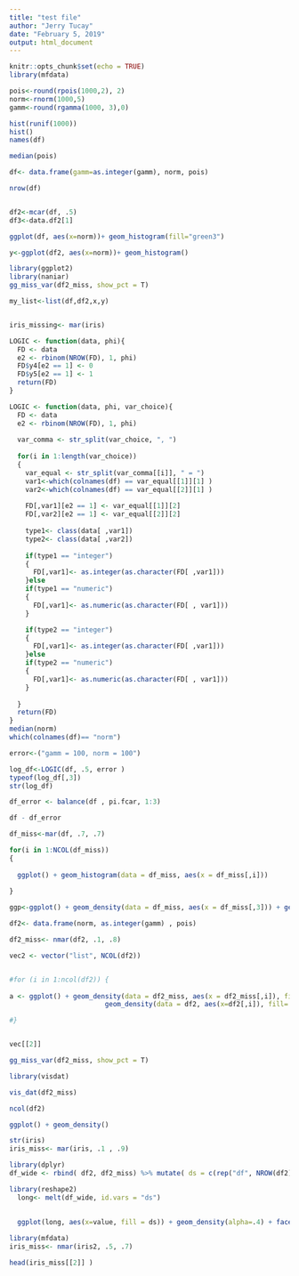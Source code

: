 ```yaml
---
title: "test file"
author: "Jerry Tucay"
date: "February 5, 2019"
output: html_document
---
```


```r
knitr::opts_chunk$set(echo = TRUE)
library(mfdata)
```

```r
pois<-round(rpois(1000,2), 2)
norm<-rnorm(1000,5)
gamm<-round(rgamma(1000, 3),0)

hist(runif(1000))
hist()
names(df)

median(pois)

df<- data.frame(gamm=as.integer(gamm), norm, pois)

nrow(df)


df2<-mcar(df, .5)
df3<-data.df2[1]
```


```r

ggplot(df, aes(x=norm))+ geom_histogram(fill="green3")

y<-ggplot(df2, aes(x=norm))+ geom_histogram()

library(ggplot2)
library(naniar)
gg_miss_var(df2_miss, show_pct = T)

my_list<-list(df,df2,x,y)


iris_missing<- mar(iris)
```



```r

LOGIC <- function(data, phi){
  FD <- data
  e2 <- rbinom(NROW(FD), 1, phi)
  FD$y4[e2 == 1] <- 0
  FD$y5[e2 == 1] <- 1
  return(FD)
}


```

```r


LOGIC <- function(data, phi, var_choice){
  FD <- data
  e2 <- rbinom(NROW(FD), 1, phi)
  
  var_comma <- str_split(var_choice, ", ")
  
  for(i in 1:length(var_choice))
  {
    var_equal <- str_split(var_comma[[i]], " = ")
    var1<-which(colnames(df) == var_equal[[1]][1] )
    var2<-which(colnames(df) == var_equal[[2]][1] )
    
    FD[,var1][e2 == 1] <- var_equal[[1]][2]
    FD[,var2][e2 == 1] <- var_equal[[2]][2]
    
    type1<- class(data[ ,var1])
    type2<- class(data[ ,var2])
        
    if(type1 == "integer")
    {
      FD[,var1]<- as.integer(as.character(FD[ ,var1]))
    }else 
    if(type1 == "numeric")
    {
      FD[,var1]<- as.numeric(as.character(FD[ , var1]))
    }

    if(type2 == "integer")
    {
      FD[,var1]<- as.integer(as.character(FD[ ,var1]))
    }else 
    if(type2 == "numeric")
    {
      FD[,var1]<- as.numeric(as.character(FD[ , var1]))
    }
    
  }
  return(FD)
}
median(norm)
which(colnames(df)== "norm")

error<-("gamm = 100, norm = 100")

log_df<-LOGIC(df, .5, error )
typeof(log_df[,3])
str(log_df)
```


```r

df_error <- balance(df , pi.fcar, 1:3)

df - df_error
```

```r

df_miss<-mar(df, .7, .7)

for(i in 1:NCOL(df_miss))
{
  
  ggplot() + geom_histogram(data = df_miss, aes(x = df_miss[,i]))
  
}

ggp<-ggplot() + geom_density(data = df_miss, aes(x = df_miss[,3])) + geom_density(data = df, aes(x=df[,3]))
```


```r


df2<- data.frame(norm, as.integer(gamm) , pois)

df2_miss<- nmar(df2, .1, .8)

vec2 <- vector("list", NCOL(df2))


#for (i in 1:ncol(df2)) {
  
a <- ggplot() + geom_density(data = df2_miss, aes(x = df2_miss[,i]), fill= "blue1", alpha=.3) + 
                        geom_density(data = df2, aes(x=df2[,i]), fill= "green1", alpha = .2)  

#}


vec[[2]]

gg_miss_var(df2_miss, show_pct = T)

library(visdat)

vis_dat(df2_miss)

ncol(df2)
```



```r

ggplot() + geom_density()

str(iris)
iris_miss<- mar(iris, .1 , .9)

library(dplyr)
df_wide <- rbind( df2, df2_miss) %>% mutate( ds = c(rep("df", NROW(df2)), rep("df_miss", NROW(df2_miss))  ))

library(reshape2)
  long<- melt(df_wide, id.vars = "ds")
  
  
  ggplot(long, aes(x=value, fill = ds)) + geom_density(alpha=.4) + facet_wrap(~variable, ncol=2, scales = "free_x")
```


```r
library(mfdata)
iris_miss<- nmar(iris2, .5, .7)

head(iris_miss[[2]] )

```









